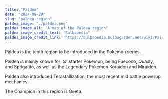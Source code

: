 ```yaml
---
title: "Paldea"
date: "2024-09-29"
slug: "paldea-region"
paldea_image: "./paldea.png"
paldea_image_alt: "A map of the Paldea region"
paldea_image_credit_text: "Bulbapedia"
paldea_image_credit_link: "https://bulbapedia.bulbagarden.net/wiki/Paldea"
---
```


Paldea is the tenth region to be introduced in the Pokemon series. 

Paldea is mainly known for its' starter Pokemon, being Fuecoco, Quaxly, and Sprigatito, as well as the Legendary Pokemon Koraidon and Miraidon.

Paldea also introduced Terastallization, the most recent mid battle powerup mechanics.

The Champion in this region is Geeta.